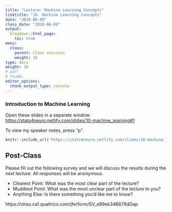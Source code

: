 ```yaml
---
title: "Lecture: Machine Learning Concepts"
linktitle: "18. Machine Learning Concepts"
date: "2020-06-09"
class_date: "2020-06-09"
output:
  blogdown::html_page:
    toc: true
menu:
  class:
    parent: Class sessions
    weight: 18
type: docs
weight: 18
# pdf: 
# thumb: 
editor_options: 
  chunk_output_type: console
---
```


### Introduction to Machine Learning

Open these slides in a separate window: <a href="https://stats4neuro.netlify.com/slides/10-machine_learning#1" target="_blank">https://stats4neuro.netlify.com/slides/10-machine_learning#1</a>

To view my speaker notes, press "p".

```r
knitr::include_url('https://stats4neuro.netlify.com/slides/10-machine_learning#1')
``````

## Post-Class

Please fill out the following survey and we will discuss the results during the next lecture. All responses will be anonymous.

- Clearest Point: What was the most clear part of the lecture?
- Muddiest Point: What was the most unclear part of the lecture to you?
- Anything Else: Is there something you'd like me to know?

https://ohsu.ca1.qualtrics.com/jfe/form/SV_e99ek34B878dGap

